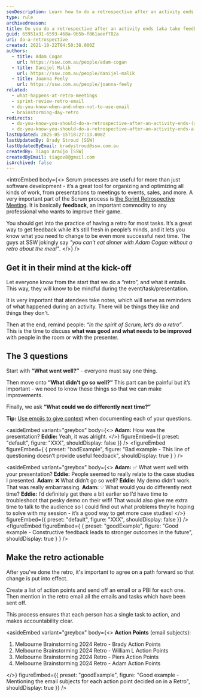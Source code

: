 ```yaml
---
seoDescription: Learn how to do a retrospective after an activity ends and gather valuable feedback from team members.
type: rule
archivedreason:
title: Do you do a retrospective after an activity ends (aka take feedback)?
guid: 65951a31-6593-468a-9b5b-f861aeef782a
uri: do-a-retrospective
created: 2021-10-22T04:50:38.000Z
authors:
  - title: Adam Cogan
    url: https://ssw.com.au/people/adam-cogan
  - title: Danijel Malik
    url: https://ssw.com.au/people/danijel-malik
  - title: Joanna Feely
    url: https://ssw.com.au/people/joanna-feely
related:
  - what-happens-at-retro-meetings
  - sprint-review-retro-email
  - do-you-know-when-and-when-not-to-use-email
  - brainstorming-day-retro
redirects:
  - do-you-know-you-should-do-a-retrospective-after-an-activity-ends-(a-k-a-feedback)
  - do-you-know-you-should-do-a-retrospective-after-an-activity-ends-a-k-a-feedback
lastUpdated: 2025-05-15T18:27:13.000Z
lastUpdatedBy: Brady Stroud [SSW]
lastUpdatedByEmail: bradystroud@ssw.com.au
createdBy: Tiago Araújo [SSW]
createdByEmail: tiagov8@gmail.com
isArchived: false
---
```


<introEmbed
  body={<>
Scrum processes are useful for more than just software development - it’s a great tool for organizing and optimizing all kinds of work, from presentations to meetings to events, sales, and more. A very important part of the Scrum process is [the Sprint Retrospective Meeting](/what-happens-at-retro-meetings). It is basically **feedback**, an important commodity to any professional who wants to improve their game.

You should get into the practice of having a retro for most tasks. It’s a great way to get feedback while it’s still fresh in people’s minds, and it lets you know what you need to change to be even more successful next time. The guys at SSW jokingly say _"you can't eat dinner with Adam Cogan without a retro about the meal"_.
  </>}
/>
## Get it in their mind at the kick-off

Let everyone know from the start that we do a “retro”, and what it entails. This way, they will know to be mindful during the event/task/presentation.

It is very important that atendees take notes, which will serve as reminders of what happened during an activity. There will be things they like and things they don't.

Then at the end, remind people: _“In the spirit of Scrum, let’s do a retro”_. This is the time to discuss **what was good and what needs to be improved** with people in the room or with the presenter.

## The 3 questions

Start with **“What went well?”** - everyone must say one thing.

Then move onto **“What didn’t go so well?”** This part can be painful but it’s important - we need to know these things so that we can make improvements.

Finally, we ask **“What could we do differently next time?”**

**Tip:** [Use emojis to give context](use-emojis) when documenting each of your questions.

<asideEmbed
  variant="greybox"
  body={<>
    **Adam:** How was the presentation?
**Eddie:** Yeah, it was alright.
  </>}
  figureEmbed={{
    preset: "default",
    figure: "XXX",
    shouldDisplay: false
  }}
/>
<figureEmbed figureEmbed={ {
  preset: "badExample",
  figure: "Bad example - This line of questioning doesn’t provide useful feedback",
  shouldDisplay: true
} } />


<asideEmbed
  variant="greybox"
  body={<>
    **Adam:** ✅ What went well with your presentation?
**Eddie:** People seemed to really relate to the case studies I presented.
**Adam:** ❌ What didn’t go so well?
**Eddie:** My demo didn’t work. That was really embarrassing.
**Adam:** 💡 What would you do differently next time?
**Eddie:** I’d definitely get there a bit earlier so I’d have time to troubleshoot that pesky demo on their wifi! That would also give me extra time to talk to the audience so I could find out what problems they’re hoping to solve with my session - it’s a good way to get more case studies!
  </>}
  figureEmbed={{
    preset: "default",
    figure: "XXX",
    shouldDisplay: false
  }}
/>
<figureEmbed figureEmbed={ {
  preset: "goodExample",
  figure: "Good example - Constructive feedback leads to stronger outcomes in the future",
  shouldDisplay: true
} } />


## Make the retro actionable

After you've done the retro, it's important to agree on a path forward so that change is put into effect.

Create a list of action points and send off an email or a PBI for each one. Then mention in the retro email all the emails and tasks which have been sent off.

This process ensures that each person has a single task to action, and makes accountability clear.

<asideEmbed
  variant="greybox"
  body={<>
    **Action Points** (email subjects):

1. Melbourne Brainstorming 2024 Retro - Brady Action Points
2. Melbourne Brainstorming 2024 Retro - William L Action Points
3. Melbourne Brainstorming 2024 Retro - Piers Action Points
4. Melbourne Brainstorming 2024 Retro - Adam Action Points

  </>}
  figureEmbed={{
    preset: "goodExample",
    figure: "Good example - Mentioning the email subjects for each action point decided on in a Retro",
    shouldDisplay: true
  }}
/>
